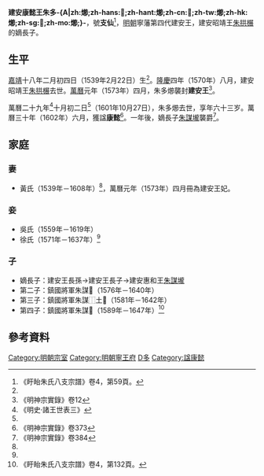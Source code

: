 '''建安康懿王朱多-{A|zh:㸅;zh-hans:𰞍;zh-hant:㸅;zh-cn:𰞍;zh-tw:㸅;zh-hk:㸅;zh-sg:𰞍;zh-mo:㸅;}-'''{{BD|1539年|2月22日|1601年|10月27日|catIdx=Z朱}}，號'''支仙'''<ref name=xy>《盱眙朱氏八支宗譜》卷4，第59頁。</ref>，[[明朝|明朝]]寧藩第四代建安王，建安昭靖王[[朱拱榐|朱拱榐]]的嫡長子。

==生平==
[[嘉靖|嘉靖]]十八年二月初四日（1539年2月22日）生<ref name=xy/>。[[隆慶_(明朝)|隆慶]]四年（1570年）八月，建安昭靖王[[朱拱榐|朱拱榐]]去世。[[萬曆|萬曆]]元年（1573年）四月，朱多㸅襲封'''建安王'''<ref>《明神宗實錄》卷12</ref>。

萬曆二十九年<ref>《明史·諸王世表三》</ref>十月初二日<ref name=xy/>（1601年10月27日），朱多㸅去世，享年六十三岁。萬曆三十年（1602年）六月，獲諡'''康懿'''<ref>《明神宗實錄》卷373</ref>。一年後，嫡長子[[朱謀壠|朱謀壠]]襲爵<ref>《明神宗實錄》卷384</ref>。

==家庭==
===妻===
*黃氏（1539年－1608年）<ref name=xy/>，萬曆元年（1573年）四月冊為建安王妃。

===妾===
*吳氏（1559年－1619年）
*徐氏（1571年－1637年）<ref name=xy/>

===子===
*嫡長子：建安王長孫→建安王長子→建安惠和王[[朱謀壠|朱謀壠]]
*第二子：鎮國將軍朱謀𡉵󠄀（1576年－1640年）
*第三子：鎮國將軍朱謀⿰土𡊥󠄀（1581年－1642年）
*第四子：鎮國將軍朱謀𡋰（1589年－1647年）<ref>《盱眙朱氏八支宗譜》卷4，第132頁。</ref>

== 參考資料 ==
{{reflist|2}}

{{s-start}}
{{s-bef|before=父昭靖王[[朱拱榐|朱拱榐]]}}
{{s-ttl|title=[[明朝藩王列表_(寧王系)#建安國|明建安國國王]]|years=1573年－1601年}}
{{s-aft|after=子惠和王[[朱謀壠|朱謀壠]]}}
{{end}}

[[Category:明朝宗室|Category:明朝宗室]]
[[Category:明朝寧王府|Category:明朝寧王府]]
[[Category:朱姓|D多]]
[[Category:諡康懿|Category:諡康懿]]